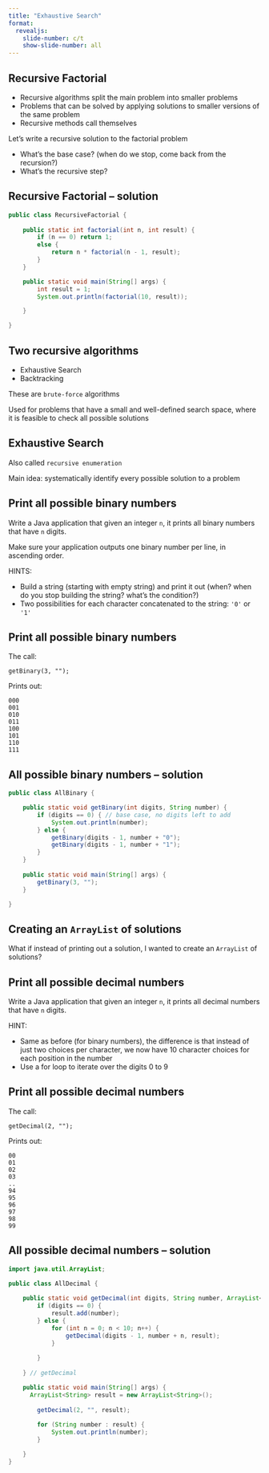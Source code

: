 ```yaml
---
title: "Exhaustive Search"
format:
  revealjs:
    slide-number: c/t
    show-slide-number: all
---
```


## Recursive Factorial

* Recursive algorithms split the main problem into smaller problems
* Problems that can be solved by applying solutions to smaller versions of the same problem
* Recursive methods call themselves

Let's write a recursive solution to the factorial problem

* What's the base case? (when do we stop, come back from the recursion?)
* What's the recursive step?

## Recursive Factorial -- solution

```java
public class RecursiveFactorial {
	
	public static int factorial(int n, int result) {
		if (n == 0) return 1;
		else {
			return n * factorial(n - 1, result);
		}
	}

	public static void main(String[] args) {
		int result = 1;
		System.out.println(factorial(10, result));

	}

}
```


## Two recursive algorithms

* Exhaustive Search	
* Backtracking	

These are `brute-force` algorithms

Used for problems that have a small and well-defined search space, where it is feasible to check all possible solutions

## Exhaustive	Search

Also called `recursive enumeration`

Main idea: systematically identify every possible solution to a problem

## Print all possible binary numbers

Write a Java application that	given an integer `n`, it prints all binary numbers that have `n` digits.

Make sure your application outputs one binary number per line, in ascending order.

HINTS:

* Build a string (starting with empty string) and print it out (when? when do you stop building the string? what's the condition?)
* Two possibilities for each character concatenated to the string: `'0'` or `'1'`

## Print all possible binary numbers

The call:
```
getBinary(3, "");
```

Prints out:
```
000
001
010
011
100
101
110
111
```


## All possible binary numbers -- solution

```java
public class AllBinary {

	public static void getBinary(int digits, String number) {
		if (digits == 0) { // base case, no digits left to add
			System.out.println(number);
		} else {
			getBinary(digits - 1, number + "0");
			getBinary(digits - 1, number + "1");
		}
	}
	
	public static void main(String[] args) {
		getBinary(3, "");
	}

}
```

## Creating an `ArrayList` of solutions

What if instead of printing out a solution, I wanted to create an `ArrayList` of solutions?

## Print all possible decimal numbers

Write a Java application that	given an integer `n`, it prints all decimal numbers that have `n` digits.

HINT:

* Same as before (for binary numbers), the difference is that instead of just two choices per character, we now have 10 character choices for each position in the number
* Use a for loop to iterate over the digits 0 to 9

## Print all possible decimal numbers

The call:
```
getDecimal(2, "");
```

Prints out:
```
00
01
02
03
..
94
95
96
97
98
99
```

## All possible decimal numbers -- solution

```java
import java.util.ArrayList;

public class AllDecimal {
	
	public static void getDecimal(int digits, String number, ArrayList<String> result) {
		if (digits == 0) {
			result.add(number);
		} else {
			for (int n = 0; n < 10; n++) {
				getDecimal(digits - 1, number + n, result);
			}
			
		}
		
	} // getDecimal

	public static void main(String[] args) {
	  ArrayList<String> result = new ArrayList<String>();
		
		getDecimal(2, "", result);
		
		for (String number : result) {
			System.out.println(number);
		}

	}
}

```


